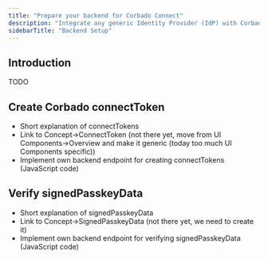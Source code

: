 ```yaml
---
title: "Prepare your backend for Corbado Connect"
description: "Integrate any generic Identity Provider (IdP) with Corbado Connect. Bring passkey authentication to your users without major system overhauls."
sidebarTitle: "Backend Setup"
---
```


## Introduction

TODO

## Create Corbado connectToken

- Short explanation of connectTokens
- Link to Concept->ConnectToken (not there yet, move from UI Components->Overview and make it generic (today too much UI Components specific))
- Implement own backend endpoint for creating connectTokens (JavaScript code)

## Verify signedPasskeyData

- Short explanation of signedPasskeyData
- Link to Concept->SignedPasskeyData (not there yet, we need to create it)
- Implement own backend endpoint for verifying signedPasskeyData (JavaScript code)